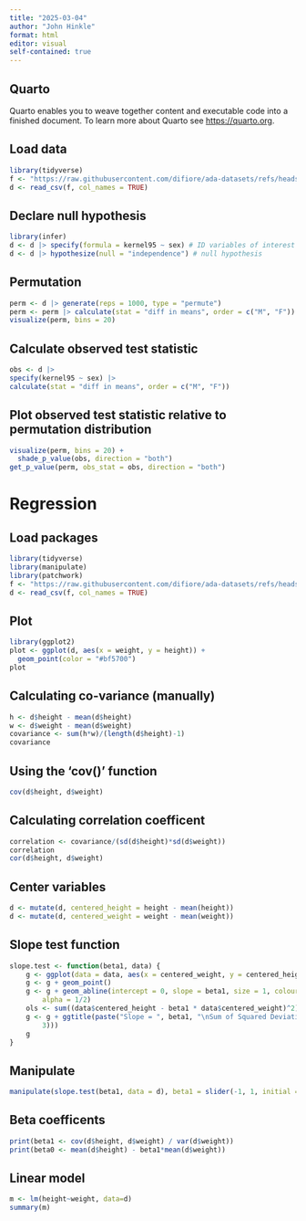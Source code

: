 ```yaml
---
title: "2025-03-04"
author: "John Hinkle"
format: html
editor: visual
self-contained: true
---
```


## Quarto

Quarto enables you to weave together content and executable code into a finished document. To learn more about Quarto see <https://quarto.org>.

## Load data

```r
library(tidyverse)
f <- "https://raw.githubusercontent.com/difiore/ada-datasets/refs/heads/main/tbs-2006-2008-ranges.csv"
d <- read_csv(f, col_names = TRUE)
```

## Declare null hypothesis

```r
library(infer)
d <- d |> specify(formula = kernel95 ~ sex) # ID variables of interest
d <- d |> hypothesize(null = "independence") # null hypothesis
```

## Permutation

```r
perm <- d |> generate(reps = 1000, type = "permute")
perm <- perm |> calculate(stat = "diff in means", order = c("M", "F"))
visualize(perm, bins = 20)
```

## Calculate observed test statistic

```r
obs <- d |>
specify(kernel95 ~ sex) |>
calculate(stat = "diff in means", order = c("M", "F"))
```

## Plot observed test statistic relative to permutation distribution

```r
visualize(perm, bins = 20) +
  shade_p_value(obs, direction = "both")
get_p_value(perm, obs_stat = obs, direction = "both")
```

# Regression

## Load packages

```r
library(tidyverse)
library(manipulate)
library(patchwork)
f <- "https://raw.githubusercontent.com/difiore/ada-datasets/refs/heads/main/zombies.csv"
d <- read_csv(f, col_names = TRUE)
```

## Plot

```r
library(ggplot2)
plot <- ggplot(d, aes(x = weight, y = height)) +
  geom_point(color = "#bf5700")
plot
```

## Calculating co-variance (manually)

```r
h <- d$height - mean(d$height)
w <- d$weight - mean(d$weight)
covariance <- sum(h*w)/(length(d$height)-1)
covariance
```

## Using the 'cov()' function

```r
cov(d$height, d$weight)
```

## Calculating correlation coefficent

```r
correlation <- covariance/(sd(d$height)*sd(d$weight))
correlation
cor(d$height, d$weight)
```

## Center variables

```r
d <- mutate(d, centered_height = height - mean(height))
d <- mutate(d, centered_weight = weight - mean(weight))
```

## Slope test function

```r
slope.test <- function(beta1, data) {
    g <- ggplot(data = data, aes(x = centered_weight, y = centered_height))
    g <- g + geom_point()
    g <- g + geom_abline(intercept = 0, slope = beta1, size = 1, colour = "blue",
        alpha = 1/2)
    ols <- sum((data$centered_height - beta1 * data$centered_weight)^2)
    g <- g + ggtitle(paste("Slope = ", beta1, "\nSum of Squared Deviations = ", round(ols,
        3)))
    g
}
```

## Manipulate

```r
manipulate(slope.test(beta1, data = d), beta1 = slider(-1, 1, initial = 0, step = 0.005))
```

## Beta coefficents

```r
print(beta1 <- cov(d$height, d$weight) / var(d$weight))
print(beta0 <- mean(d$height) - beta1*mean(d$weight))
```

## Linear model

```r
m <- lm(height~weight, data=d)
summary(m)
```
